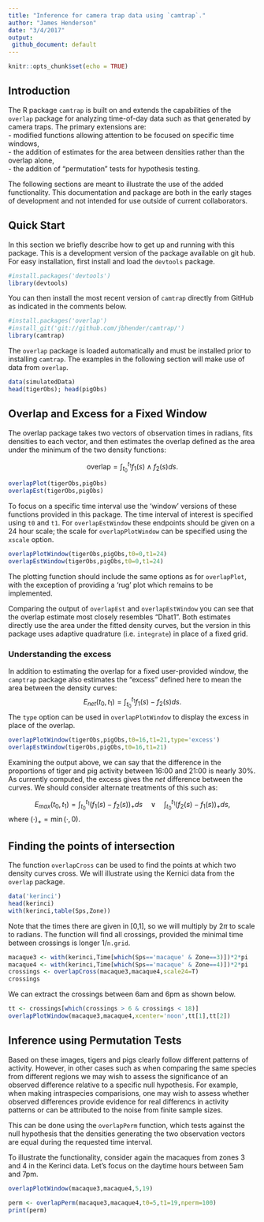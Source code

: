 ```yaml
---
title: "Inference for camera trap data using `camtrap`."
author: "James Henderson"
date: "3/4/2017"
output:
 github_document: default
---
```


```r
knitr::opts_chunk$set(echo = TRUE)
```

## Introduction

The R package `camtrap` is built on and extends the capabilities of
the `overlap` package for analyzing time-of-day data such as that generated by 
camera traps. The primary extensions are:  
- modified functions allowing attention to be focused on specific time windows,  
- the addition of estimates for the area between densities rather than the
overlap alone,  
- the addition of "permutation" tests for hypothesis testing.  

The following sections are meant to illustrate the use of the added functionality.
This documentation and package are both in the early stages of development and not
intended for use outside of current collaborators.  

## Quick Start
In this section we briefly describe how to get up and running with this package.
This is a development version of the package available on git hub. For easy installation,
first install and load the `devtools` package.

```r
#install.packages('devtools')
library(devtools)
```

You can then install the most recent version of `camtrap` directly from 
GitHub as indicated in the comments below.

```r
#install.packages('overlap')
#install_git('git://github.com/jbhender/camtrap/')
library(camtrap)
```

The `overlap` package is loaded automatically and must be installed prior to installing
`camtrap`. The examples in the following section will make use of data from
`overlap`.

```r
data(simulatedData)
head(tigerObs); head(pigObs)
```

## Overlap and Excess for a Fixed Window

The overlap package takes two vectors of observation times in radians,
fits densities to each vector, and then estimates the overlap defined as the 
area under the minimum of the two density functions:

$$
\textrm{overlap} = \int_{t_0}^{t_1} f_1(s) \wedge f_2(s) ds.
$$

```r
overlapPlot(tigerObs,pigObs)
overlapEst(tigerObs,pigObs)
```

To focus on a specific time interval use the 'window' versions of
these functions provided in this package. The time interval of interest is 
specified using `t0` and `t1`. For `overlapEstWindow` these endpoints should be 
given on a 24 hour scale; the scale for `overlapPlotWindow` can be specified
using the `xscale` option. 
 
```r
overlapPlotWindow(tigerObs,pigObs,t0=0,t1=24)
overlapEstWindow(tigerObs,pigObs,t0=0,t1=24)
```

The plotting function should include the same options as for
`overlapPlot`, with the exception of providing a 'rug' plot which remains
to be implemented. 

Comparing the output of `overlapEst` and `overlapEstWindow` you can see
that the overlap estimate most closely resembles "Dhat1". Both estimates directly
use the area under the fitted density curves, but the version in this package
uses adaptive quadrature (i.e. `integrate`) in place of a fixed grid.  

### Understanding the excess

In addition to estimating the overlap for a fixed user-provided window,
the `camptrap` package also estimates the "excess" defined here to mean 
the area between the density curves:
$$
E_{net}(t_0,t_1) = \int_{t_0}^{t_1} f_1(s) - f_2(s) ds. 
$$
The `type` option can be used in
`overlapPlotWindow` to display the excess in place of the overlap.

```r
overlapPlotWindow(tigerObs,pigObs,t0=16,t1=21,type='excess')
overlapEstWindow(tigerObs,pigObs,t0=16,t1=21)
```

Examining the output above, we can say that the difference in the proportions of
tiger and pig activity between 16:00 and 21:00 is nearly 30%. As currently
computed, the excess gives the *net* difference between the curves. We 
should consider alternate treatments of this such as:

$$
E_{max}(t_0,t_1) = \int_{t_0}^{t_1} (f_1(s) - f_2(s))_+ ds \quad \vee 
\quad \int_{t_0}^{t_1} (f_2(s) - f_1(s))_+ ds,
$$
where $(\cdot)_+ = \min(\cdot,0)$.

## Finding the points of intersection
The function `overlapCross` can be used to find the points at which
two density curves cross. We will illustrate using the Kernici data
from the `overlap` package. 

```r
data('kerinci')
head(kerinci)
with(kerinci,table(Sps,Zone))
```

Note that the times there are given in [0,1], so we will multiply
by $2\pi$ to scale to radians. The function will find all crossings, provided 
the minimal time between crossings is longer 1/`n.grid`. 

```r
macaque3 <- with(kerinci,Time[which(Sps=='macaque' & Zone==3)])*2*pi
macaque4 <- with(kerinci,Time[which(Sps=='macaque' & Zone==4)])*2*pi
crossings <- overlapCross(macaque3,macaque4,scale24=T)
crossings
```

We can extract the crossings between 6am and 6pm as shown below. 
```r
tt <- crossings[which(crossings > 6 & crossings < 18)]
overlapPlotWindow(macaque3,macaque4,xcenter='noon',tt[1],tt[2])
```

## Inference using Permutation Tests ##
Based on these images, tigers and pigs clearly follow different patterns of 
activity. However, in other cases such as when comparing the same species from
different regions we may wish to assess the significance of an observed
difference relative to a specific null hypothesis. For example, when making 
intraspecies comparisions, one may wish to assess whether observed differences
provide evidence for real differencs in activity patterns or can be attributed 
to the noise from finite sample sizes.  

This can be done using the `overlapPerm` function, which tests against the 
null hypothesis that the densities generating the two observation vectors are
equal during the requested time interval.

To illustrate the functionality, consider again the macaques from zones 3 and 4
in the Kerinci data. Let's focus on the daytime hours between 5am and 7pm.

```r
overlapPlotWindow(macaque3,macaque4,5,19)
```

```r
perm <- overlapPerm(macaque3,macaque4,t0=5,t1=19,nperm=100)
print(perm)
```
